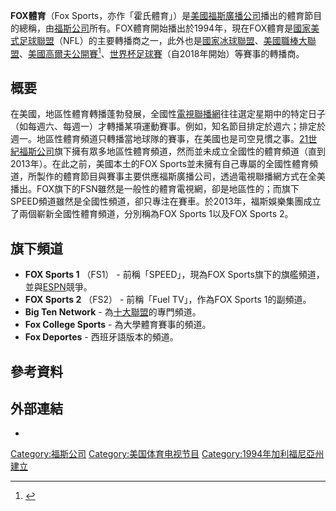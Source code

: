 {{Expand english}}
'''FOX體育'''（Fox Sports，亦作「霍氏體育」）是[[美國|美國]][[福斯廣播公司|福斯廣播公司]]播出的體育節目的總稱，由[[福斯公司|福斯公司]]所有。FOX體育開始播出於1994年，現在FOX體育是[[國家美式足球聯盟|國家美式足球聯盟]]（NFL）的主要轉播商之一，此外也是[[國家冰球聯盟|國家冰球聯盟]]、[[美國職棒大聯盟|美國職棒大聯盟]]、[[美國高爾夫公開賽|美國高爾夫公開賽]]<ref>{{cite web|title=Fox Sports Reaches Rights Deal for Golf's U.S. Open|url=http://www.broadcastingcable.com/news/programming/fox-sports-reaches-rights-deal-golfs-us-open/66215|author=Tim Baysinger|periodical=[[Broadcasting_&_Cable|Broadcasting & Cable]]|publisher=NewBay Media|date=August 7, 2013|accessdate=August 7, 2013|archive-date=2015-09-25|archive-url=https://web.archive.org/web/20150925184442/http://www.broadcastingcable.com/news/programming/fox-sports-reaches-rights-deal-golfs-us-open/66215|dead-url=no}}</ref>、[[世界杯足球賽|世界杯足球賽]]（自2018年開始）等賽事的轉播商。

==概要==
在美國，地區性體育轉播蓬勃發展，全國性[[電視聯播網|電視聯播網]]往往選定星期中的特定日子（如每週六、每週一）才轉播某項運動賽事。例如，知名節目{{Link-en|美國職棒大聯盟本週賽事|Major League Baseball Game of the Week|d=Fox Saturday Baseball}}排定於週六；{{Link-en|週一足球夜|Monday Night Football|d=NFL Monday Night Football}}排定於週一。地區性體育頻道只轉播當地球隊的賽事，在美國也是司空見慣之事。[[21世紀福斯公司|21世紀福斯公司]]旗下擁有眾多地區性體育頻道，然而並未成立全國性的體育頻道（直到2013年）。在此之前，美國本土的FOX Sports並未擁有自己專屬的全國性體育頻道，所製作的體育節目與賽事主要供應福斯廣播公司，透過電視聯播網方式在全美播出。FOX旗下的FSN雖然是一般性的體育電視網，卻是地區性的；而旗下SPEED頻道雖然是全國性頻道，卻只專注在賽車。於2013年，福斯娛樂集團成立了兩個嶄新全國性體育頻道，分別稱為FOX Sports 1以及FOX Sports 2。

==旗下頻道==
* '''FOX Sports 1''' （FS1） - 前稱「SPEED」，現為FOX Sports旗下的旗艦頻道，並與[[ESPN|ESPN]]競爭。
* '''FOX Sports 2''' （FS2） - 前稱「Fuel TV」，作為FOX Sports 1的副頻道。
* '''Big Ten Network''' - 為[[十大聯盟|十大聯盟]]的專門頻道。
* '''Fox College Sports''' - 為大學體育賽事的頻道。
* '''Fox Deportes''' - 西班牙語版本的頻道。

==參考資料==
{{Reflist}}

==外部連結==
* {{Official website|http://www.foxsports.com}}

[[Category:福斯公司|Category:福斯公司]]
[[Category:美国体育电视节目|Category:美国体育电视节目]]
[[Category:1994年加利福尼亞州建立|Category:1994年加利福尼亞州建立]]